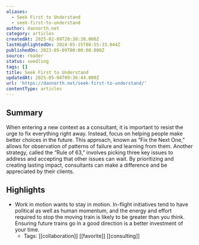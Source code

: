 ```yaml
---
aliases:
  - Seek First to Understand
  - seek-first-to-understand
author: dannorth.net
category: articles
createdAt: 2025-02-09T20:38:38.000Z
lastHighlightedOn: 2024-05-15T08:55:33.044Z
publishedOn: 2023-05-09T00:00:00.000Z
source: reader
status: seedling
tags: []
title: Seek First to Understand
updatedAt: 2025-05-04T09:36:44.000Z
url: 'https://dannorth.net/seek-first-to-understand/'
contentType: articles
---
```

## Summary

When entering a new context as a consultant, it is important to resist the urge to fix everything right away. Instead, focus on helping people make better choices in the future. This approach, known as “Fix the Next One,” allows for observation of patterns of failure and learning from them. Another strategy, called the “Rule of 63,” involves picking three key issues to address and accepting that other issues can wait. By prioritizing and creating lasting impact, consultants can make a difference and be appreciated by their clients.

## Highlights

- Work in motion wants to stay in motion. In-flight initiatives tend to have political as well as human momentum, and the energy and effort required to stop the moving train is likely to be greater than you think. Ensuring future trains go in a good direction is a better investment of your time.
    - Tags: [[collaboration]] [[favorite]] [[consulting]]
